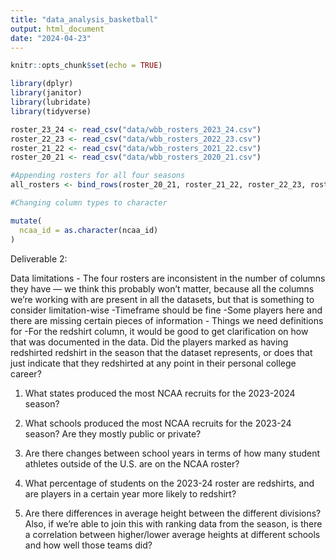 ```yaml
---
title: "data_analysis_basketball"
output: html_document
date: "2024-04-23"
---
```


```r
knitr::opts_chunk$set(echo = TRUE)
```

```r
library(dplyr)
library(janitor)
library(lubridate)
library(tidyverse)
```
```r
roster_23_24 <- read_csv("data/wbb_rosters_2023_24.csv")
roster_22_23 <- read_csv("data/wbb_rosters_2022_23.csv")
roster_21_22 <- read_csv("data/wbb_rosters_2021_22.csv")
roster_20_21 <- read_csv("data/wbb_rosters_2020_21.csv")
```
```r
#Appending rosters for all four seasons 
all_rosters <- bind_rows(roster_20_21, roster_21_22, roster_22_23, roster_23_24)

```

```r
#Changing column types to character

mutate(
  ncaa_id = as.character(ncaa_id)
)
```

Deliverable 2:

Data limitations
- The four rosters are inconsistent in the number of columns they have — we think this probably won't matter, because all the columns we're working with are present in all the datasets, but that is something to consider limitation-wise
-Timeframe should be fine 
-Some players here and there are missing certain pieces of information
- Things we need definitions for 
-For the redshirt column, it would be good to get clarification on how that was documented in the data. Did the players marked as having redshirted redshirt in the season that the dataset represents, or does that just indicate that they redshirted at any point in their personal college career?


1. What states produced the most NCAA recruits for the 2023-2024 season? 

2. What schools produced the most NCAA recruits for the 2023-24 season? Are they mostly public or private?

3. Are there changes between school years in terms of how many student athletes outside of the U.S. are on the NCAA roster? 

4. What percentage of students on the 2023-24 roster are redshirts, and are players in a certain year more likely to redshirt?

5. Are there differences in average height between the different divisions? Also, if we’re able to join this with ranking data from the season, is there a correlation between higher/lower average heights at different schools and how well those teams did?

